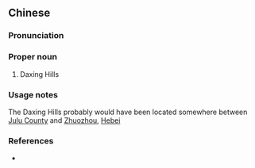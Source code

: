 {{also|大兴山}}
==Chinese==
{{zh-forms|s=大兴山}}

===Pronunciation===
{{zh-pron
|m=Dàxīngshān
|cat=pn
}}

===Proper noun===
{{zh-proper noun}}

# {{lb|zh|archaic}} Daxing Hills

===Usage notes===
The Daxing Hills probably would have been located somewhere between [[w:Julu County|Julu County]] and [[w:Zhuozhou|Zhuozhou]], [[w:Hebei|Hebei]]

===References===
* {{cite-book
|last=Luo
|first=Guanzhong
|authorlink=w:Luo Guanzhong
|coauthors=
|year=
|title=[[s:Romance of the Three Kingdoms/Chapter 1#14|Romance of the Three Kingdoms/Chapter 1]]
|language=Mandarin/English
|publisher=
|location=
}}